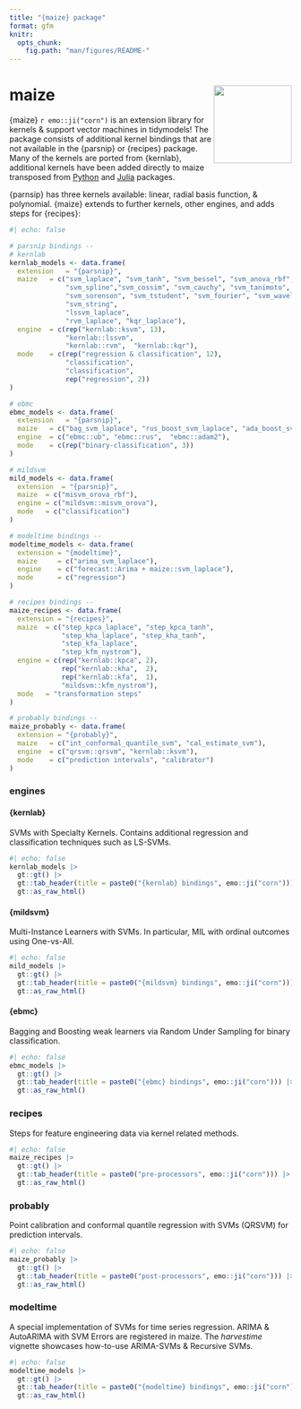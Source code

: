```yaml
---
title: "{maize} package"
format: gfm
knitr:
  opts_chunk:
    fig.path: "man/figures/README-"
---
```


# maize <img src="man/figures/logo.png" align="right" height="139" alt="" />
    
{maize} `r emo::ji("corn")` is an extension library for kernels & support vector machines in tidymodels! The package consists of additional kernel bindings that are not available in the {parsnip} or {recipes} package. Many of the kernels are ported from {kernlab}, additional kernels have been added directly to maize transposed from [Python](https://github.com/gmum/pykernels/blob/master/pykernels/regular.py) and [Julia](https://juliagaussianprocesses.github.io/KernelFunctions.jl/stable/kernels/) packages. 


{parnsip} has three kernels available: linear, radial basis function, & polynomial. {maize} extends to further kernels, other engines, and adds steps for {recipes}: 

```r
#| echo: false

# parsnip bindings --
# kernlab
kernlab_models <- data.frame(
  extension   = "{parsnip}",
  maize   = c("svm_laplace", "svm_tanh", "svm_bessel", "svm_anova_rbf", 
              "svm_spline","svm_cossim", "svm_cauchy", "svm_tanimoto",
              "svm_sorenson", "svm_tstudent", "svm_fourier", "svm_wavelet",
              "svm_string",
              "lssvm_laplace",
              "rvm_laplace", "kqr_laplace"),
  engine  = c(rep("kernlab::ksvm", 13), 
              "kernlab::lssvm",
              "kernlab::rvm",  "kernlab::kqr"),
  mode    = c(rep("regression & classification", 12), 
              "classification",
              "classification",
              rep("regression", 2))
) 

# ebmc 
ebmc_models <- data.frame(
  extension   = "{parsnip}",
  maize   = c("bag_svm_laplace", "rus_boost_svm_laplace", "ada_boost_svm_laplace"),
  engine  = c("ebmc::ub", "ebmc::rus",  "ebmc::adam2"),
  mode    = c(rep("binary-classification", 3))
) 

# mildsvm 
mild_models <- data.frame(
  extension  = "{parsnip}",
  maize  = c("misvm_orova_rbf"),
  engine = c("mildsvm::misvm_orova"),
  mode   = c("classification")
)

# modeltime bindings --
modeltime_models <- data.frame(
  extension = "{modeltime}",
  maize     = c("arima_svm_laplace"),
  engine    = c("forecast::Arima + maize::svm_laplace"),
  mode      = c("regression")
)

# recipes bindings --
maize_recipes <- data.frame(
  extension = "{recipes}",
  maize  = c("step_kpca_laplace", "step_kpca_tanh", 
             "step_kha_laplace", "step_kha_tanh",
             "step_kfa_laplace",
             "step_kfm_nystrom"),
  engine = c(rep("kernlab::kpca", 2),
             rep("kernlab::kha",  2),
             rep("kernlab::kfa",  1),
             "mildsvm::kfm_nystrom"),
  mode   = "transformation steps"
)

# probably bindings --
maize_probably <- data.frame(
  extension = "{probably}",
  maize   = c("int_conformal_quantile_svm", "cal_estimate_svm"),
  engine  = c("qrsvm::qrsvm", "kernlab::ksvm"),
  mode    = c("prediction intervals", "calibrator")
)

```

### **engines**

#### {kernlab} 

SVMs with Specialty Kernels. Contains additional regression and classification techniques such as LS-SVMs.
```r
#| echo: false
kernlab_models |> 
  gt::gt() |> 
  gt::tab_header(title = paste0("{kernlab} bindings", emo::ji("corn"))) |>
  gt::as_raw_html()
```

#### {mildsvm}

Multi-Instance Learners with SVMs. In particular, MIL with ordinal outcomes using One-vs-All.
```r
#| echo: false
mild_models |>
  gt::gt() |> 
  gt::tab_header(title = paste0("{mildsvm} bindings", emo::ji("corn"))) |>
  gt::as_raw_html()
```

#### {ebmc}

Bagging and Boosting weak learners via Random Under Sampling for binary classification.
```r
#| echo: false
ebmc_models |>
  gt::gt() |> 
  gt::tab_header(title = paste0("{ebmc} bindings", emo::ji("corn"))) |>
  gt::as_raw_html()
```

### **recipes**

Steps for feature engineering data via kernel related methods. 
```r
#| echo: false
maize_recipes |>
  gt::gt() |> 
  gt::tab_header(title = paste0("pre-processors", emo::ji("corn"))) |>
  gt::as_raw_html()
```

### **probably**

Point calibration and conformal quantile regression with SVMs (QRSVM) for prediction intervals. 
```r
#| echo: false
maize_probably |>
  gt::gt() |> 
  gt::tab_header(title = paste0("post-processors", emo::ji("corn"))) |>
  gt::as_raw_html()
```

### **modeltime**

A special implementation of SVMs for time series regression. ARIMA & AutoARIMA with SVM Errors are registered in maize. The *harvestime* vignette showcases how-to-use ARIMA-SVMs & Recursive SVMs.
```r
#| echo: false
modeltime_models |>
  gt::gt() |> 
  gt::tab_header(title = paste0("{modeltime} bindings", emo::ji("corn"))) |>
  gt::as_raw_html()
```
